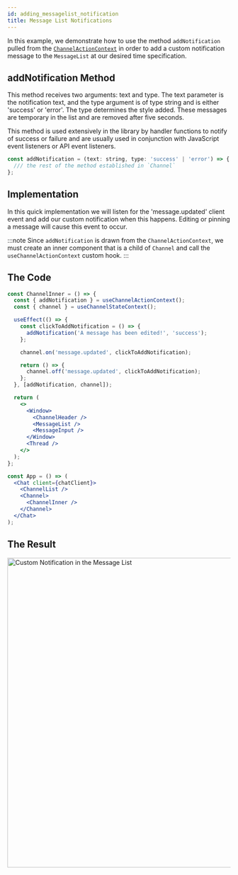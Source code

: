 ```yaml
---
id: adding_messagelist_notification
title: Message List Notifications
---
```



In this example, we demonstrate how to use the method `addNotification` pulled from the
[`ChannelActionContext`](../../components/contexts/channel-action-context.mdx#addNotification) in order to add a custom
notification message to the `MessageList` at our desired time specification.

## addNotification Method

This method receives two arguments: text and type. The text parameter is the notification text, and the type
argument is of type string and is either 'success' or 'error'. The type determines the style added.
These messages are temporary in the list and are removed after five seconds.

This method is used extensively in the library by handler functions to notify of success or failure and are
usually used in conjunction with JavaScript event listeners or API event listeners.

```jsx
const addNotification = (text: string, type: 'success' | 'error') => {
  /// the rest of the method established in `Channel`
};
```

## Implementation

In this quick implementation we will listen for the 'message.updated' client event and add our custom notification
when this happens. Editing or pinning a message will cause this event to occur.

:::note
Since `addNotification` is drawn from the `ChannelActionContext`, we must create an inner component that is a child
of `Channel` and call the `useChannelActionContext` custom hook.
:::

## The Code

```jsx
const ChannelInner = () => {
  const { addNotification } = useChannelActionContext();
  const { channel } = useChannelStateContext();

  useEffect(() => {
    const clickToAddNotification = () => {
      addNotification('A message has been edited!', 'success');
    };

    channel.on('message.updated', clickToAddNotification);

    return () => {
      channel.off('message.updated', clickToAddNotification);
    };
  }, [addNotification, channel]);

  return (
    <>
      <Window>
        <ChannelHeader />
        <MessageList />
        <MessageInput />
      </Window>
      <Thread />
    </>
  );
};

const App = () => (
  <Chat client={chatClient}>
    <ChannelList />
    <Channel>
      <ChannelInner />
    </Channel>
  </Chat>
);
```

## The Result

<img src={CustomNotification} alt='Custom Notification in the Message List' width='700' />
